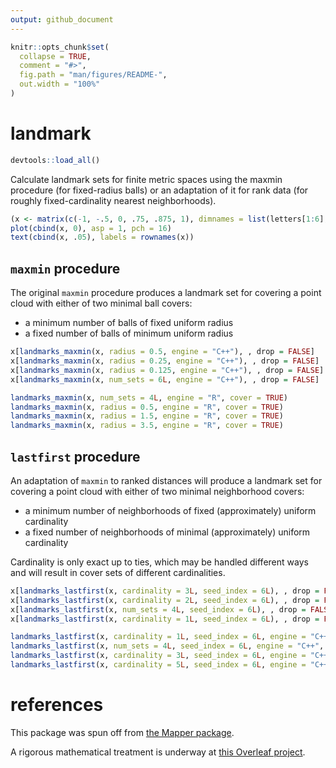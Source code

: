 ```yaml
---
output: github_document
---
```


<!-- README.md is generated from README.Rmd. Please edit that file -->

```r
knitr::opts_chunk$set(
  collapse = TRUE,
  comment = "#>",
  fig.path = "man/figures/README-",
  out.width = "100%"
)
```

# landmark

```r
devtools::load_all()
```

Calculate landmark sets for finite metric spaces using the maxmin procedure (for fixed-radius balls) or an adaptation of it for rank data (for roughly fixed-cardinality nearest neighborhoods).

```r
(x <- matrix(c(-1, -.5, 0, .75, .875, 1), dimnames = list(letters[1:6], "x")))
plot(cbind(x, 0), asp = 1, pch = 16)
text(cbind(x, .05), labels = rownames(x))
```

## `maxmin` procedure

The original `maxmin` procedure produces a landmark set for covering a point cloud with either of two minimal ball covers:

* a minimum number of balls of fixed uniform radius
* a fixed number of balls of minimum uniform radius

```r
x[landmarks_maxmin(x, radius = 0.5, engine = "C++"), , drop = FALSE]
x[landmarks_maxmin(x, radius = 0.25, engine = "C++"), , drop = FALSE]
x[landmarks_maxmin(x, radius = 0.125, engine = "C++"), , drop = FALSE]
x[landmarks_maxmin(x, num_sets = 6L, engine = "C++"), , drop = FALSE]
```

```r
landmarks_maxmin(x, num_sets = 4L, engine = "R", cover = TRUE)
landmarks_maxmin(x, radius = 0.5, engine = "R", cover = TRUE)
landmarks_maxmin(x, radius = 1.5, engine = "R", cover = TRUE)
landmarks_maxmin(x, radius = 3.5, engine = "R", cover = TRUE)
```

## `lastfirst` procedure

An adaptation of `maxmin` to ranked distances will produce a landmark set for covering a point cloud with either of two minimal neighborhood covers:

* a minimum number of neighborhoods of fixed (approximately) uniform cardinality
* a fixed number of neighborhoods of minimal (approximately) uniform cardinality

Cardinality is only exact up to ties, which may be handled different ways and will result in cover sets of different cardinalities.

```r
x[landmarks_lastfirst(x, cardinality = 3L, seed_index = 6L), , drop = FALSE]
x[landmarks_lastfirst(x, cardinality = 2L, seed_index = 6L), , drop = FALSE]
x[landmarks_lastfirst(x, num_sets = 4L, seed_index = 6L), , drop = FALSE]
x[landmarks_lastfirst(x, cardinality = 1L, seed_index = 6L), , drop = FALSE]
```

```r
landmarks_lastfirst(x, cardinality = 1L, seed_index = 6L, engine = "C++", cover = TRUE)
landmarks_lastfirst(x, num_sets = 4L, seed_index = 6L, engine = "C++", cover = TRUE)
landmarks_lastfirst(x, cardinality = 3L, seed_index = 6L, engine = "C++", cover = TRUE)
landmarks_lastfirst(x, cardinality = 5L, seed_index = 6L, engine = "C++", cover = TRUE)
```

# references

This package was spun off from [the Mapper package](https://github.com/peekxc/Mapper/).

A rigorous mathematical treatment is underway at [this Overleaf project](https://www.overleaf.com/read/fpjrtgfjstyx).
